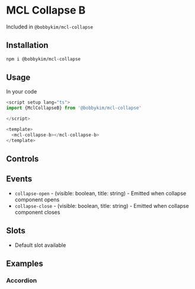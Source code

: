 
<Meta of={Stories} />

# MCL Collapse B

Included in `@bobbykim/mcl-collapse`

## Installation

```zsh
npm i @bobbykim/mcl-collapse
```

## Usage

In your code

```js
<script setup lang="ts">
import {MclCollapseB} from '@bobbykim/mcl-collapse'

</script>

<template>
  <mcl-collapse-b></mcl-collapse-b>
</template>
```

<Canvas of={Stories.MclCollapseBExample} />

## Controls

<Controls of={Stories.MclCollapseBExample} />

## Events

- `collapse-open` - (visible: boolean, title: string) - Emitted when collapse component opens
- `collapse-close` - (visible: boolean, title: string) - Emitted when collapse component closes

## Slots

- Default slot available

## Examples

### Accordion

<Canvas of={Stories.AccordionExample} />
